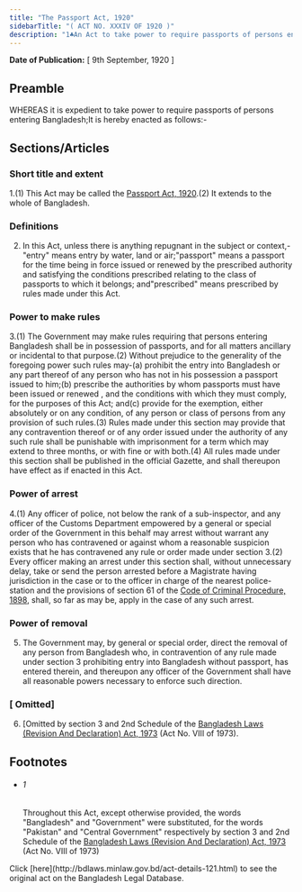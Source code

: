 ```yaml
---
title: "The Passport Act, 1920"
sidebarTitle: "( ACT NO. XXXIV OF 1920 )"
description: "1♣An Act to take power to require passports of persons entering Bangladesh."
---
```


**Date of Publication:** [ 9th September, 1920 ]

## Preamble

WHEREAS it is expedient to take power to require passports of persons entering Bangladesh;It is hereby enacted as follows:-

## Sections/Articles

### Short title and extent

1.(1) This Act may be called the [Passport Act, 1920](/laws/act-121 "Passport Act, 1920").(2) It extends to the whole of Bangladesh.

### Definitions

2. In this Act, unless there is anything repugnant in the subject or context,-"entry" means entry by water, land or air;"passport" means a passport for the time being in force issued or renewed by the prescribed authority and satisfying the conditions prescribed relating to the class of passports to which it belongs; and"prescribed" means prescribed by rules made under this Act.

### Power to make rules

3.(1) The Government may make rules requiring that persons entering Bangladesh shall be in possession of passports, and for all matters ancillary or incidental to that purpose.(2) Without prejudice to the generality of the foregoing power such rules may-(a) prohibit the entry into Bangladesh or any part thereof of any person who has not in his possession a passport issued to him;(b) prescribe the authorities by whom passports must have been issued or renewed , and the conditions with which they must comply, for the purposes of this Act; and(c) provide for the exemption, either absolutely or on any condition, of any person or class of persons from any provision of such rules.(3) Rules made under this section may provide that any contravention thereof or of any order issued under the authority of any such rule shall be punishable with imprisonment for a term which may extend to three months, or with fine or with both.(4) All rules made under this section shall be published in the official Gazette, and shall thereupon have effect as if enacted in this Act.

### Power of arrest

4.(1) Any officer of police, not below the rank of a sub-inspector, and any officer of the Customs Department empowered by a general or special order of the Government in this behalf may arrest without warrant any person who has contravened or against whom a reasonable suspicion exists that he has contravened any rule or order made under section 3.(2) Every officer making an arrest under this section shall, without unnecessary delay, take or send the person arrested before a Magistrate having jurisdiction in the case or to the officer in charge of the nearest police-station and the provisions of section 61 of the [Code of Criminal Procedure, 1898](/laws/act-75 "Code of Criminal Procedure, 1898"), shall, so far as may be, apply in the case of any such arrest.

### Power of removal

5. The Government may, by general or special order, direct the removal of any person from Bangladesh who, in contravention of any rule made under section 3 prohibiting entry into Bangladesh without passport, has entered therein, and thereupon any officer of the Government shall have all reasonable powers necessary to enforce such direction.

### [ Omitted]

6. [Omitted by section 3 and 2nd Schedule of the [Bangladesh Laws (Revision And Declaration) Act, 1973](/laws/act-430 "Bangladesh Laws (Revision And Declaration) Act, 1973") (Act No. VIII of 1973).

## Footnotes

- ###### 1

  Throughout this Act, except otherwise provided, the words "Bangladesh" and "Government" were substituted, for the words "Pakistan" and "Central Government" respectively by section 3 and 2nd Schedule of the [Bangladesh Laws (Revision And Declaration) Act, 1973](/laws/act-430 "Bangladesh Laws (Revision And Declaration) Act, 1973") (Act No. VIII of 1973)

<Note>
  Click [here](http://bdlaws.minlaw.gov.bd/act-details-121.html) to see the original act on the Bangladesh Legal Database.
</Note>
